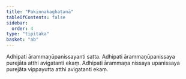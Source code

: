 ```yaml
---
title: "Pakiṇṇakaghaṭanā"
tableOfContents: false
sidebar:
  order: 4
type: "tipitaka"
basket: "ab"
---
```



<DynamicBreadcrumb />

<Division number="312">

<Paragraph number="1021">
Adhipati ārammaṇūpanissayanti satta. Adhipati ārammaṇūpanissaya purejāta atthi avigatanti ekaṃ. Adhipati ārammaṇa nissaya upanissaya purejāta vippayutta atthi avigatanti ekaṃ.
</Paragraph>
</Division>